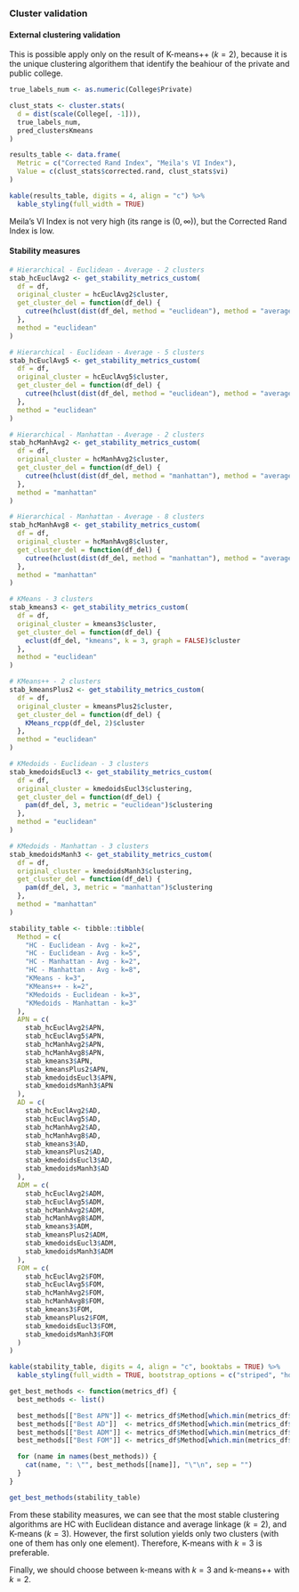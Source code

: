 ### Cluster validation

#### External clustering validation
This is possible apply only on the result of K-means++ ($k=2$), because it is the unique clustering algorithem that identify the beahiour of the private and public college.

```r
true_labels_num <- as.numeric(College$Private)

clust_stats <- cluster.stats(
  d = dist(scale(College[, -1])), 
  true_labels_num,
  pred_clustersKmeans
)
```

```r
results_table <- data.frame(
  Metric = c("Corrected Rand Index", "Meila's VI Index"),
  Value = c(clust_stats$corrected.rand, clust_stats$vi)
)

kable(results_table, digits = 4, align = "c") %>%
  kable_styling(full_width = TRUE)
```

Meila’s VI Index is not very high (its range is $(0, \infty)$), but the Corrected Rand Index is low.

#### Stability measures

```r
# Hierarchical - Euclidean - Average - 2 clusters
stab_hcEuclAvg2 <- get_stability_metrics_custom(
  df = df,
  original_cluster = hcEuclAvg2$cluster,
  get_cluster_del = function(df_del) {
    cutree(hclust(dist(df_del, method = "euclidean"), method = "average"), k = 2)
  },
  method = "euclidean"
)

# Hierarchical - Euclidean - Average - 5 clusters
stab_hcEuclAvg5 <- get_stability_metrics_custom(
  df = df,
  original_cluster = hcEuclAvg5$cluster,
  get_cluster_del = function(df_del) {
    cutree(hclust(dist(df_del, method = "euclidean"), method = "average"), k = 5)
  },
  method = "euclidean"
)

# Hierarchical - Manhattan - Average - 2 clusters
stab_hcManhAvg2 <- get_stability_metrics_custom(
  df = df,
  original_cluster = hcManhAvg2$cluster,
  get_cluster_del = function(df_del) {
    cutree(hclust(dist(df_del, method = "manhattan"), method = "average"), k = 2)
  },
  method = "manhattan"
)

# Hierarchical - Manhattan - Average - 8 clusters
stab_hcManhAvg8 <- get_stability_metrics_custom(
  df = df,
  original_cluster = hcManhAvg8$cluster,
  get_cluster_del = function(df_del) {
    cutree(hclust(dist(df_del, method = "manhattan"), method = "average"), k = 8)
  },
  method = "manhattan"
)

# KMeans - 3 clusters
stab_kmeans3 <- get_stability_metrics_custom(
  df = df,
  original_cluster = kmeans3$cluster,
  get_cluster_del = function(df_del) {
    eclust(df_del, "kmeans", k = 3, graph = FALSE)$cluster
  },
  method = "euclidean"
)

# KMeans++ - 2 clusters
stab_kmeansPlus2 <- get_stability_metrics_custom(
  df = df,
  original_cluster = kmeansPlus2$cluster,
  get_cluster_del = function(df_del) {
    KMeans_rcpp(df_del, 2)$cluster
  },
  method = "euclidean"
)

# KMedoids - Euclidean - 3 clusters
stab_kmedoidsEucl3 <- get_stability_metrics_custom(
  df = df,
  original_cluster = kmedoidsEucl3$clustering,
  get_cluster_del = function(df_del) {
    pam(df_del, 3, metric = "euclidean")$clustering
  },
  method = "euclidean"
)

# KMedoids - Manhattan - 3 clusters
stab_kmedoidsManh3 <- get_stability_metrics_custom(
  df = df,
  original_cluster = kmedoidsManh3$clustering,
  get_cluster_del = function(df_del) {
    pam(df_del, 3, metric = "manhattan")$clustering
  },
  method = "manhattan"
)
```

```r
stability_table <- tibble::tibble(
  Method = c(
    "HC - Euclidean - Avg - k=2",
    "HC - Euclidean - Avg - k=5",
    "HC - Manhattan - Avg - k=2",
    "HC - Manhattan - Avg - k=8",
    "KMeans - k=3",
    "KMeans++ - k=2",
    "KMedoids - Euclidean - k=3",
    "KMedoids - Manhattan - k=3"
  ),
  APN = c(
    stab_hcEuclAvg2$APN,
    stab_hcEuclAvg5$APN,
    stab_hcManhAvg2$APN,
    stab_hcManhAvg8$APN,
    stab_kmeans3$APN,
    stab_kmeansPlus2$APN,
    stab_kmedoidsEucl3$APN,
    stab_kmedoidsManh3$APN
  ),
  AD = c(
    stab_hcEuclAvg2$AD,
    stab_hcEuclAvg5$AD,
    stab_hcManhAvg2$AD,
    stab_hcManhAvg8$AD,
    stab_kmeans3$AD,
    stab_kmeansPlus2$AD,
    stab_kmedoidsEucl3$AD,
    stab_kmedoidsManh3$AD
  ),
  ADM = c(
    stab_hcEuclAvg2$ADM,
    stab_hcEuclAvg5$ADM,
    stab_hcManhAvg2$ADM,
    stab_hcManhAvg8$ADM,
    stab_kmeans3$ADM,
    stab_kmeansPlus2$ADM,
    stab_kmedoidsEucl3$ADM,
    stab_kmedoidsManh3$ADM
  ),
  FOM = c(
    stab_hcEuclAvg2$FOM,
    stab_hcEuclAvg5$FOM,
    stab_hcManhAvg2$FOM,
    stab_hcManhAvg8$FOM,
    stab_kmeans3$FOM,
    stab_kmeansPlus2$FOM,
    stab_kmedoidsEucl3$FOM,
    stab_kmedoidsManh3$FOM
  )
)

kable(stability_table, digits = 4, align = "c", booktabs = TRUE) %>%
  kable_styling(full_width = TRUE, bootstrap_options = c("striped", "hover"))
```

```r
get_best_methods <- function(metrics_df) {
  best_methods <- list()

  best_methods[["Best APN"]] <- metrics_df$Method[which.min(metrics_df$APN)]
  best_methods[["Best AD"]]  <- metrics_df$Method[which.min(metrics_df$AD)]
  best_methods[["Best ADM"]] <- metrics_df$Method[which.min(metrics_df$ADM)]
  best_methods[["Best FOM"]] <- metrics_df$Method[which.min(metrics_df$FOM)]

  for (name in names(best_methods)) {
    cat(name, ": \"", best_methods[[name]], "\"\n", sep = "")
  }
}
```

```r
get_best_methods(stability_table)
```

From these stability measures, we can see that the most stable clustering algorithms are HC with Euclidean distance and average linkage ($k=2$), and K-means ($k=3$). However, the first solution yields only two clusters (with one of them has only one element). Therefore, K-means with $k=3$ is preferable.

Finally, we should choose between k-means with $k=3$ and k-means++ with $k=2$.
